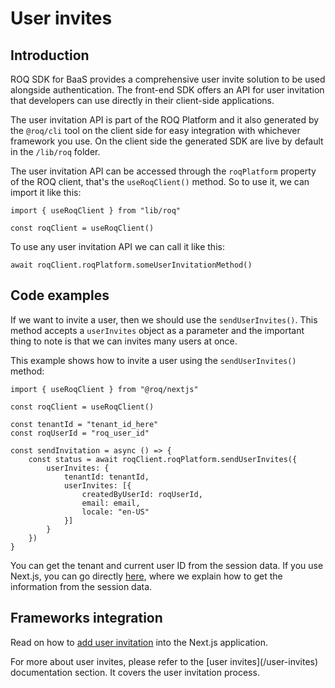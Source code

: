 
# User invites

## Introduction

ROQ SDK for BaaS provides a comprehensive user invite solution to be used alongside authentication. The front-end SDK offers an API for user invitation that developers can use directly in their client-side applications.

The user invitation API is part of the ROQ Platform and it also generated by the `@roq/cli` tool on the client side for easy integration with whichever framework you use. On the client side the generated SDK are live by default in the `/lib/roq` folder.

The user invitation API can be accessed through the `roqPlatform` property of the ROQ client, that's the `useRoqClient()` method. So to use it, we can import it like this:

```tsx
import { useRoqClient } from "lib/roq"

const roqClient = useRoqClient()
```

To use any user invitation API we can call it like this:

```tsx
await roqClient.roqPlatform.someUserInvitationMethod()
```

## Code examples

If we want to invite a user, then we should use the `sendUserInvites()`. This method accepts a `userInvites` object as a parameter and the important thing to note is that we can invites many users at once.

This example shows how to invite a user using the `sendUserInvites()` method:

```tsx
import { useRoqClient } from "@roq/nextjs"

const roqClient = useRoqClient()

const tenantId = "tenant_id_here"
const roqUserId = "roq_user_id"

const sendInvitation = async () => {
    const status = await roqClient.roqPlatform.sendUserInvites({
        userInvites: {
            tenantId: tenantId,
            userInvites: [{
                createdByUserId: roqUserId,
                email: email,
                locale: "en-US"
            }]
        }
    })
}
```

You can get the tenant and current user ID from the session data. If you use Next.js, you can go directly [here](next-js/add-authentication#email-role-and-tenant), where we explain how to get the information from the session data.

## Frameworks integration

Read on how to [add user invitation](/next-js/add-user-invites) into the Next.js application.

<Callout type="info">
For more about user invites, please refer to the [user invites](/user-invites) documentation section. It covers the user invitation process.
</Callout>